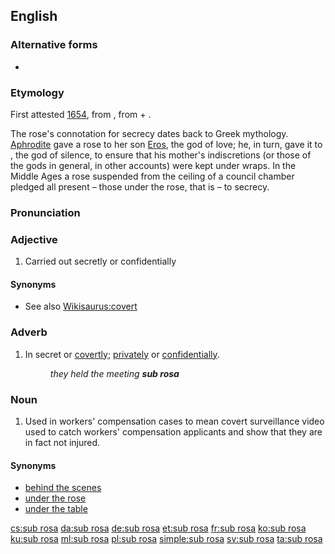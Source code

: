 ==English==
{{wikipedia}}

===Alternative forms===
* {{l|en|subrosa}} {{qualifier|noun}}

===Etymology===
First attested [[w:1654|1654]], from {{etyl|la|en}} {{m|la|sub rosā||under the rose}}, from {{m|la|sub||under}} + {{m|la|rosā||rose}}.

The rose's connotation for secrecy dates back to Greek mythology. [[Aphrodite]] gave a rose to her son [[Eros]], the god of love; he, in turn, gave it to {{w|Harpocrates}}, the god of silence, to ensure that his mother's indiscretions (or those of the gods in general, in other accounts) were kept under wraps. In the Middle Ages a rose suspended from the ceiling of a council chamber pledged all present – those under the rose, that is – to secrecy.
===Pronunciation===
{{rfp|en}}
===Adjective===
{{head|en|adjective}}

# Carried out secretly or confidentially

====Synonyms====
* See also [[Wikisaurus:covert]]

===Adverb===
{{head|en|adverb}}

# In secret or [[covertly]]; [[privately]] or [[confidentially]].
#: ''they held the meeting '''sub rosa'''''

===Noun===
{{head|en|noun}}

# {{label|en|slang}} Used in workers' compensation cases to mean covert surveillance video used to catch workers' compensation applicants and show that they are in fact not injured.

====Synonyms====
* [[behind the scenes]]
* [[under the rose]]
* [[under the table]]

[[cs:sub rosa]]
[[da:sub rosa]]
[[de:sub rosa]]
[[et:sub rosa]]
[[fr:sub rosa]]
[[ko:sub rosa]]
[[ku:sub rosa]]
[[ml:sub rosa]]
[[pl:sub rosa]]
[[simple:sub rosa]]
[[sv:sub rosa]]
[[ta:sub rosa]]